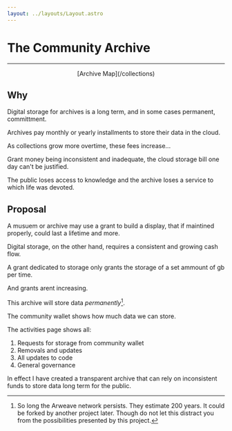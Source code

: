```yaml
---
layout: ../layouts/Layout.astro
---
```

 

# The Community Archive
---

<center>[Archive Map](/collections)</center>

## Why
Digital storage for archives is a long term, and in some cases permanent, committment. 

Archives pay monthly or yearly installments to store their data in the cloud.

As collections grow more overtime, these fees increase...

Grant money being inconsistent and inadequate, the cloud storage bill one day can't be justified.
      
The public loses access to knowledge and the archive loses a service to which life was devoted.

## Proposal
A musuem or archive may use a grant to build a display, 
that if maintined properly, could last a lifetime and more.

Digital storage, on the other hand, requires a consistent and growing cash flow. 

A grant dedicated to storage only grants the storage of a set ammount of gb per time. 

And grants arent increasing. 

This archive will store data *permanently*[^1].

The community wallet shows how much data we can store. 

The activities page shows all:
1. Requests for storage from community wallet
2. Removals and updates
3. All updates to code
4. General governance

In effect I have created a transparent archive that can rely on inconsistent funds to store data long term for the public. 

[^1]: So long the Arweave network persists. They estimate 200 years.
      It could be forked by another project later.
      Though do not let this distract you from the possibilities presented by this project.











